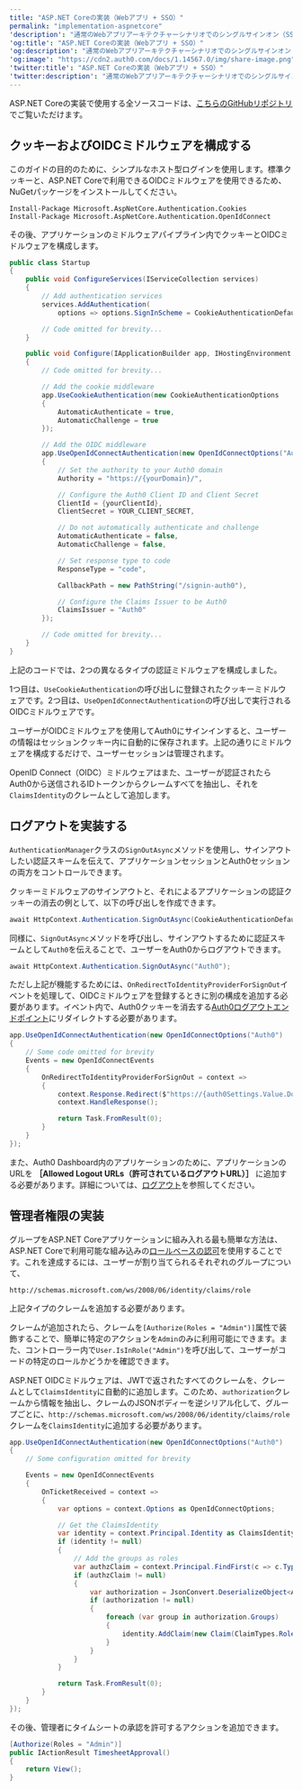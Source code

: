 ```yaml
---
title: "ASP.NET Coreの実装（Webアプリ + SSO）"
permalink: "implementation-aspnetcore"
'description': "通常のWebアプリアーキテクチャーシナリオでのシングルサインオン（SSO）のためのASP.NET Coreの実装"
'og:title': "ASP.NET Coreの実装（Webアプリ + SSO）"
'og:description': "通常のWebアプリアーキテクチャーシナリオでのシングルサインオン（SSO）のためのASP.NET Coreの実装"
'og:image': "https://cdn2.auth0.com/docs/1.14567.0/img/share-image.png"
'twitter:title': "ASP.NET Coreの実装（Webアプリ + SSO）"
'twitter:description': "通常のWebアプリアーキテクチャーシナリオでのシングルサインオン（SSO）のためのASP.NET Coreの実装"
---
```


ASP.NET Coreの実装で使用する全ソースコードは、[こちらのGitHubリポジトリ](https://github.com/auth0-samples/auth0-pnp-webapp-oidc)でご覧いただけます。

## クッキーおよびOIDCミドルウェアを構成する

このガイドの目的のために、シンプルなホスト型ログインを使用します。標準クッキーと、ASP.NET Coreで利用できるOIDCミドルウェアを使用できるため、NuGetパッケージをインストールしてください。

``` lines
Install-Package Microsoft.AspNetCore.Authentication.Cookies
Install-Package Microsoft.AspNetCore.Authentication.OpenIdConnect
```

その後、アプリケーションのミドルウェアパイプライン内でクッキーとOIDCミドルウェアを構成します。

```csharp lines
public class Startup
{
    public void ConfigureServices(IServiceCollection services)
    {
        // Add authentication services
        services.AddAuthentication(
            options => options.SignInScheme = CookieAuthenticationDefaults.AuthenticationScheme);

        // Code omitted for brevity...
    }

    public void Configure(IApplicationBuilder app, IHostingEnvironment env, ILoggerFactory loggerFactory, IOptions<Auth0Settings> auth0Settings)
    {
        // Code omitted for brevity...

        // Add the cookie middleware
        app.UseCookieAuthentication(new CookieAuthenticationOptions
        {
            AutomaticAuthenticate = true,
            AutomaticChallenge = true
        });

        // Add the OIDC middleware
        app.UseOpenIdConnectAuthentication(new OpenIdConnectOptions("Auth0")
        {
            // Set the authority to your Auth0 domain
            Authority = "https://{yourDomain}/",

            // Configure the Auth0 Client ID and Client Secret
            ClientId = {yourClientId},
            ClientSecret = YOUR_CLIENT_SECRET,

            // Do not automatically authenticate and challenge
            AutomaticAuthenticate = false,
            AutomaticChallenge = false,

            // Set response type to code
            ResponseType = "code",

            CallbackPath = new PathString("/signin-auth0"),

            // Configure the Claims Issuer to be Auth0
            ClaimsIssuer = "Auth0"
        });

        // Code omitted for brevity...
    }
}
```

上記のコードでは、2つの異なるタイプの認証ミドルウェアを構成しました。

1つ目は、`UseCookieAuthentication`の呼び出しに登録されたクッキーミドルウェアです。2つ目は、`UseOpenIdConnectAuthentication`の呼び出しで実行されるOIDCミドルウェアです。

ユーザーがOIDCミドルウェアを使用してAuth0にサインインすると、ユーザーの情報はセッションクッキー内に自動的に保存されます。上記の通りにミドルウェアを構成するだけで、ユーザーセッションは管理されます。

<Tooltip data-tooltip-id="react-containers-DefinitionTooltip-0" href="/ja-jp/glossary?term=openid" tip="OpenID: アプリケーションがログイン情報を収集および保存することなくにユーザーのIDを検証できるようにする認証用のオープン標準。" cta="用語集の表示">OpenID</Tooltip> Connect（OIDC）ミドルウェアはまた、ユーザーが認証されたらAuth0から送信されるIDトークンからクレームすべてを抽出し、それを`ClaimsIdentity`のクレームとして追加します。

## ログアウトを実装する

`AuthenticationManager`クラスの`SignOutAsync`メソッドを使用し、サインアウトしたい認証スキームを伝えて、アプリケーションセッションとAuth0セッションの両方をコントロールできます。

クッキーミドルウェアのサインアウトと、それによるアプリケーションの認証クッキーの消去の例として、以下の呼び出しを作成できます。

```csharp lines
await HttpContext.Authentication.SignOutAsync(CookieAuthenticationDefaults.AuthenticationScheme);
```

同様に、`SignOutAsync`メソッドを呼び出し、サインアウトするために認証スキームとして`Auth0`を伝えることで、ユーザーをAuth0からログアウトできます。

```csharp lines
await HttpContext.Authentication.SignOutAsync("Auth0");
```

ただし上記が機能するためには、`OnRedirectToIdentityProviderForSignOut`イベントを処理して、OIDCミドルウェアを登録するときに別の構成を追加する必要があります。イベント内で、Auth0クッキーを消去する[Auth0ログアウトエンドポイント](https://auth0.com/docs/api/authentication/reference#logout)にリダイレクトする必要があります。

```csharp lines
app.UseOpenIdConnectAuthentication(new OpenIdConnectOptions("Auth0")
{
    // Some code omitted for brevity
    Events = new OpenIdConnectEvents
    {
        OnRedirectToIdentityProviderForSignOut = context =>
        {
            context.Response.Redirect($"https://{auth0Settings.Value.Domain}/v2/logout?client_id={auth0Settings.Value.ClientId}&returnTo={context.Request.Scheme}://{context.Request.Host}/");
            context.HandleResponse();

            return Task.FromResult(0);
        }
    }
});
```

また、<Tooltip data-tooltip-id="react-containers-DefinitionTooltip-0" href="/ja-jp/glossary?term=auth0-dashboard" tip="Auth0 Dashboard: サービスを構成するためのAuth0の主製品。" cta="用語集の表示">Auth0 Dashboard</Tooltip>内のアプリケーションのために、アプリケーションのURLを **［Allowed Logout URLs（許可されているログアウトURL）］** に追加する必要があります。詳細については、[ログアウト](https://auth0.com/docs/logout)を参照してください。

## 管理者権限の実装

グループをASP.NET Coreアプリケーションに組み入れる最も簡単な方法は、ASP.NET Coreで利用可能な組み込みの[ロールベースの認可](https://docs.asp.net/en/latest/security/authorization/roles.html)を使用することです。これを達成するには、ユーザーが割り当てられるそれぞれのグループについて、

``` lines
http://schemas.microsoft.com/ws/2008/06/identity/claims/role
```

上記タイプのクレームを追加する必要があります。

クレームが追加されたら、クレームを`[Authorize(Roles = "Admin")]`属性で装飾することで、簡単に特定のアクションを`Admin`のみに利用可能にできます。また、コントローラー内で`User.IsInRole("Admin")`を呼び出して、ユーザーがコードの特定のロールかどうかを確認できます。

ASP.NET OIDCミドルウェアは、<Tooltip data-tooltip-id="react-containers-DefinitionTooltip-3" href="/ja-jp/glossary?term=json-web-token" tip="JSON Web Token（JWT）: 二者間のクレームを安全に表現するために使用される標準IDトークン形式（および多くの場合、アクセストークン形式）。" cta="用語集の表示">JWT</Tooltip>で返されたすべてのクレームを、クレームとして`ClaimsIdentity`に自動的に追加します。このため、`authorization`クレームから情報を抽出し、クレームのJSONボディーを逆シリアル化して、グループごとに、`http://schemas.microsoft.com/ws/2008/06/identity/claims/role`クレームを`ClaimsIdentity`に追加する必要があります。

```csharp lines
app.UseOpenIdConnectAuthentication(new OpenIdConnectOptions("Auth0")
{
    // Some configuration omitted for brevity

    Events = new OpenIdConnectEvents
    {
        OnTicketReceived = context =>
        {
            var options = context.Options as OpenIdConnectOptions;

            // Get the ClaimsIdentity
            var identity = context.Principal.Identity as ClaimsIdentity;
            if (identity != null)
            {
                // Add the groups as roles
                var authzClaim = context.Principal.FindFirst(c => c.Type == "authorization");
                if (authzClaim != null)
                {
                    var authorization = JsonConvert.DeserializeObject<Auth0Authorization>(authzClaim.Value);
                    if (authorization != null)
                    {
                        foreach (var group in authorization.Groups)
                        {
                            identity.AddClaim(new Claim(ClaimTypes.Role, group, ClaimValueTypes.String, options.Authority));
                        }
                    }
                }
            }

            return Task.FromResult(0);
        }
    }
});
```

その後、管理者にタイムシートの承認を許可するアクションを追加できます。

```csharp lines
[Authorize(Roles = "Admin")]
public IActionResult TimesheetApproval()
{          
    return View();
}
```

